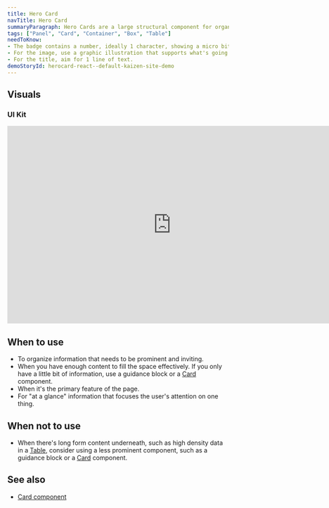 ```yaml
---
title: Hero Card
navTitle: Hero Card
summaryParagraph: Hero Cards are a large structural component for organizing primary content. They are used to create visual interest and draw attention.
tags: ["Panel", "Card", "Container", "Box", "Table"]
needToKnow:
- The badge contains a number, ideally 1 character, showing a micro bit of information such as a step.
- For the image, use a graphic illustration that supports what's going on in the rest of the card.
- For the title, aim for 1 line of text.
demoStoryId: herocard-react--default-kaizen-site-demo
---
```


## Visuals

### UI Kit

<iframe style="border: none;" width="744" height="450" src="https://www.figma.com/embed?embed_host=share&url=https%3A%2F%2Fwww.figma.com%2Ffile%2Fe3TyAOZKfLg9cA01Iy1Mgm%2FKaizen-Site-embed%3Fnode-id%3D14670%253A347" allowfullscreen></iframe>

## When to use

* To organize information that needs to be prominent and inviting.
* When you have enough content to fill the space effectively. If you only have a little bit of information, use a
guidance block or a [Card](/components/card) component.
* When it's the primary feature of the page.
* For "at a glance" information that focuses the user's attention on one thing.

## When not to use

*   When there's long form content underneath, such as high density data in a [Table](/components/table), consider using
 a less prominent component, such as a guidance block or a [Card](/components/card) component.

## See also

*   [Card component](/components/card/)
